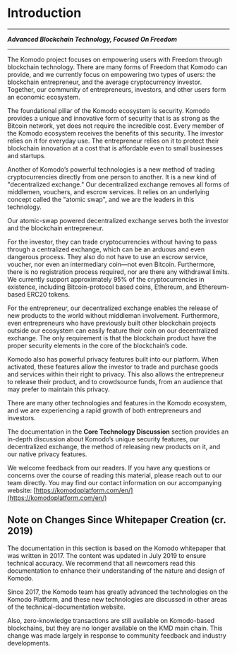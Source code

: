 
# Introduction

***

<div className="text-center">
  <i>
    <b>Advanced Blockchain Technology, Focused On Freedom</b>
  </i>
</div>

***

The Komodo project focuses on empowering users with Freedom through
blockchain technology. There are many forms of Freedom that Komodo can provide, and we currently focus on empowering two types of users: the blockchain entrepreneur, and the average cryptocurrency investor. Together, our community of entrepreneurs, investors, and other users form an economic ecosystem.

The foundational pillar of the Komodo ecosystem is security. Komodo provides a unique and innovative form of security that is as strong as the Bitcoin network, yet does not require the incredible cost. Every member of the Komodo ecosystem receives the benefits of this security. The investor relies on it for everyday use. The entrepreneur relies on it to protect their blockchain innovation at a cost that is affordable even to small businesses and startups.

Another of Komodo’s powerful technologies is a new method of trading cryptocurrencies directly from one person to another. It is a new kind of "decentralized exchange." Our decentralized exchange removes all forms of middlemen, vouchers, and escrow services. It relies on an underlying concept called the "atomic swap", and we are the leaders in this technology.

Our atomic-swap powered decentralized exchange serves both the investor and the blockchain entrepreneur.

For the investor, they can trade cryptocurrencies without having to pass through a centralized exchange, which can be an arduous and even dangerous process. They also do not have to use an escrow service, voucher, nor even an intermediary coin—not even Bitcoin. Furthermore, there is no registration process required, nor are there any withdrawal limits. We currently support approximately 95% of the cryptocurrencies in existence, including Bitcoin-protocol based coins, Ethereum, and Ethereum-based ERC20 tokens.

For the entrepreneur, our decentralized exchange enables the release of new products to the world without middleman involvement. Furthermore, even entrepreneurs who have previously built other blockchain projects outside our ecosystem can easily feature their coin on our decentralized exchange. The only requirement is that the blockchain product have the proper security elements in the core of the blockchain’s code.

Komodo also has powerful privacy features built into our platform. When activated, these features allow the investor to trade and purchase goods and services within their right to privacy. This also allows the entrepreneur to release their product, and to crowdsource funds, from an audience that may prefer to maintain this privacy.

There are many other technologies and features in the Komodo ecosystem, and we are experiencing a rapid growth of both entrepreneurs and investors.

The documentation in the <b>Core Technology Discussion</b> section provides an in-depth discussion about Komodo’s unique security features, our decentralized exchange, the method of releasing new products on it, and our native privacy features.

We welcome feedback from our readers. If you have any questions or concerns over the course of reading this material, please reach out to our team directly. You may find our contact information on our accompanying website: [https://komodoplatform.com/en/](https://komodoplatform.com/en/)

## Note on Changes Since Whitepaper Creation (cr. 2019)

The documentation in this section is based on the Komodo whitepaper that was written in 2017. The content was updated in July 2019 to ensure technical accuracy. We recommend that all newcomers read this documentation to enhance their understanding of the nature and design of Komodo.

Since 2017, the Komodo team has greatly advanced the technologies on the Komodo Platform, and these new technologies are discussed in other areas of the technical-documentation website.

Also, zero-knowledge transactions are still available on Komodo-based blockchains, but they are no longer available on the KMD main chain. This change was made largely in response to community feedback and industry developments.
